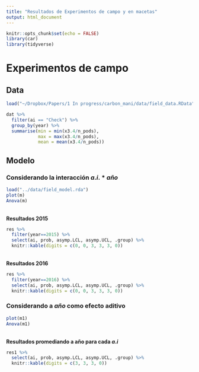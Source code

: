 ```yaml
---
title: "Resultados de Experimentos de campo y en macetas"
output: html_document
---
```


```r
knitr::opts_chunk$set(echo = FALSE)
library(car)
library(tidyverse)

```

# Experimentos de campo 

## Data

```r
load("~/Dropbox/Papers/1 In progress/carbon_mani/data/field_data.RData")

dat %>% 
  filter(ai == "Check") %>% 
  group_by(year) %>% 
  summarise(min = min(x3.4/n_pods),
            max = max(x3.4/n_pods),
            mean = mean(x3.4/n_pods))
```

## Modelo 

### Considerando la interacción $a.i. * a\tilde{n}o$ 

```r
load("../data/field_model.rda")
plot(m)
Anova(m)
```
</br>
__Resultados 2015__

```r
res %>% 
  filter(year==2015) %>% 
  select(ai, prob, asymp.LCL, asymp.UCL, .group) %>%
  knitr::kable(digits = c(0, 0, 3, 3, 3, 0))
```
</br>
__Resultados 2016__

```r
res %>% 
  filter(year==2016) %>% 
  select(ai, prob, asymp.LCL, asymp.UCL, .group) %>%
  knitr::kable(digits = c(0, 0, 3, 3, 3, 0))
```

### Considerando a $a\tilde{n}o$ como efecto aditivo

```r
plot(m1)
Anova(m1)
```
</br>
__Resultados promediando a año para cada $a.i$__

```r
res1 %>% 
  select(ai, prob, asymp.LCL, asymp.UCL, .group) %>%
  knitr::kable(digits = c(3, 3, 3, 0))
```
